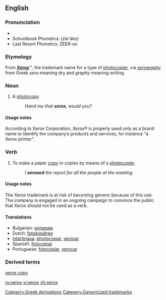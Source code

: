 {{see|Xerox}}
==English==

===Pronunciation===
*{{IPA|/ˈziɹ.ɑks/}}
*Schoolbook Phonetics: (zērʹäks)
*Last Resort Phonetics: ZEER-ox

===Etymology===
From '''[[Xerox]]'''™, the trademark name for a type of [[photocopier]], via ''[[xerography]]'' from Greek ''xero'' meaning dry and ''graphy'' meaning writing

===Noun===
{{en-noun|es}}

# {{slang}} A [[photocopy]].
#: ''Hand me that '''xerox''', would you?''

====Usage notes====
According to Xerox Corporation, ''Xerox''® is properly used only as a brand name to identify the company’s products and services, for instance “a Xerox printer”.

===Verb===
{{en-verb|xerox|es}}

# {{slang}} To make a paper [[copy]] or copies by means of a [[photocopier]].
#: ''I '''xeroxed''' the report for all the people at the meeting.''

====Usage notes====
The Xerox trademark is at risk of becoming generic because of this use. The company is engaged in an ongoing campaign to convince the public that Xerox should not be used as a verb.

====Translations====
*Bulgarian: [[копирам]]
*Dutch: [[fotokopiëren]]
*[[Interlingua]]: [[photocopiar]], [[xeroxar]]
*Spanish: [[fotocopiar]]
*Portuguese: [[fotocopiar]], [[xerocar]]

===Derived terms===
[[xerox copy]]

[[Category:Greek derivations]]
[[Category:Genericized trademarks]]

[[ru:xerox]]
[[vi:xerox]]
[[zh:xerox]]
